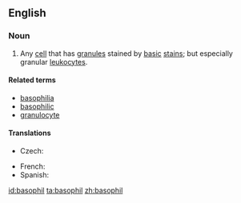 ==English==
{{wikipedia}}
===Noun===
{{en-noun}}

# {{context|cytology|lang=en}} Any [[cell]] that has [[granule]]s stained by [[basic]] [[stain]]s; but especially granular [[leukocyte]]s.

====Related terms====
* [[basophilia]]
* [[basophilic]]
* [[granulocyte]]

====Translations====
{{trans-top|cell}}
* Czech: {{t-|cs|bazofil|m}}
{{trans-mid}}
* French: {{t+|fr|basophile|m}}
* Spanish: {{t+|es|basófilo|m}}
{{trans-bottom}}

[[id:basophil]]
[[ta:basophil]]
[[zh:basophil]]